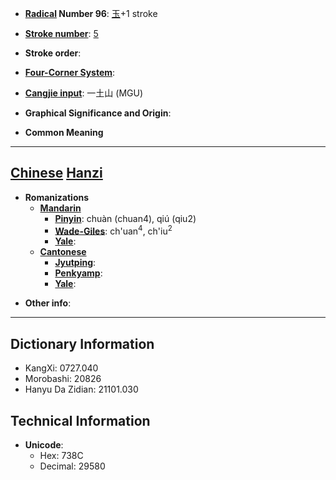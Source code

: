 * '''[[Wiktionary:Chinese radical index| Radical]] Number 96''': [[Wiktionary:Chinese radical index 玉|玉]]+1 stroke

* '''[[Wiktionary:Chinese total strokes index|Stroke number]]''': [[Wiktionary:Chinese total strokes index 5|5]]

* '''Stroke order''': 

* '''[[Wiktionary:Chinese four corner index|Four-Corner System]]''': 

* '''[[Wiktionary:Chinese Cangjie index|Cangjie input]]''': 一土山 (MGU)

* '''Graphical Significance and Origin''': 

* '''Common Meaning'''

----

== [[Chinese]] [[Hanzi]] ==

* '''Romanizations'''
** '''[[Mandarin]]'''
*** '''[[Pinyin]]''': chuàn (chuan4), qiú (qiu2)
*** '''[[Wade-Giles]]''': ch'uan<sup>4</sup>, ch'iu<sup>2</sup>
*** '''[[Yale]]''': 
** '''[[Cantonese]]'''
*** '''[[Jyutping]]''':
*** '''[[Penkyamp]]''': 
*** '''[[Yale]]''': 

* '''Other info''': 

----

== Dictionary Information ==

* KangXi: 0727.040
* Morobashi: 20826
* Hanyu Da Zidian: 21101.030

== Technical Information ==

* '''Unicode''':
** Hex: 738C
** Decimal: 29580
